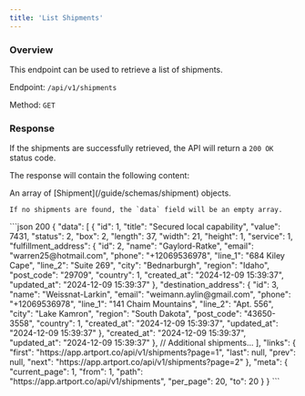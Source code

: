 ```yaml
---
title: 'List Shipments'
---
```



### Overview

This endpoint can be used to retrieve a list of shipments.

Endpoint: `/api/v1/shipments`

Method: `GET`

<PaginationNotice />

### Response

If the shipments are successfully retrieved, the API will return a `200 OK` status code.

The response will contain the following content:

<ResponseField name="data" type="array" required>
    An array of [Shipment](/guide/schemas/shipment) objects.

    If no shipments are found, the `data` field will be an empty array.
</ResponseField>

<PaginationResponseFields/>

<ResponseExample>
    ```json 200
    {
        "data": [
            {
                "id": 1,
                "title": "Secured local capability",
                "value": 7431,
                "status": 2,
                "box": 2,
                "length": 37,
                "width": 21,
                "height": 1,
                "service": 1,
                "fulfillment_address": {
                    "id": 2,
                    "name": "Gaylord-Ratke",
                    "email": "warren25@hotmail.com",
                    "phone": "+12069536978",
                    "line_1": "684 Kiley Cape",
                    "line_2": "Suite 269",
                    "city": "Bednarburgh",
                    "region": "Idaho",
                    "post_code": "29709",
                    "country": 1,
                    "created_at": "2024-12-09 15:39:37",
                    "updated_at": "2024-12-09 15:39:37"
                },
                "destination_address": {
                    "id": 3,
                    "name": "Weissnat-Larkin",
                    "email": "weimann.aylin@gmail.com",
                    "phone": "+12069536978",
                    "line_1": "141 Chaim Mountains",
                    "line_2": "Apt. 556",
                    "city": "Lake Kamron",
                    "region": "South Dakota",
                    "post_code": "43650-3558",
                    "country": 1,
                    "created_at": "2024-12-09 15:39:37",
                    "updated_at": "2024-12-09 15:39:37"
                },
                "created_at": "2024-12-09 15:39:37",
                "updated_at": "2024-12-09 15:39:37"
            },
            // Additional shipments...
        ],
        "links": {
            "first": "https://app.artport.co/api/v1/shipments?page=1",
            "last": null,
            "prev": null,
            "next": "https://app.artport.co/api/v1/shipments?page=2"
        },
        "meta": {
            "current_page": 1,
            "from": 1,
            "path": "https://app.artport.co/api/v1/shipments",
            "per_page": 20,
            "to": 20
        }
    }
    ```
</ResponseExample>
